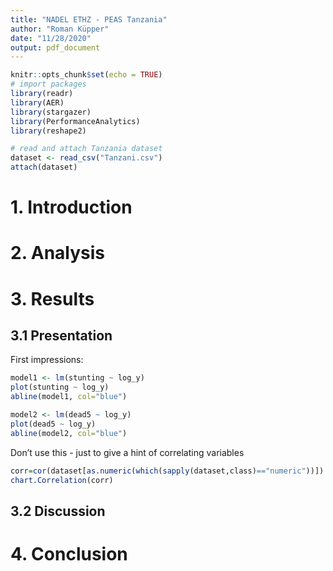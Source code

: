 ```yaml
---
title: "NADEL ETHZ - PEAS Tanzania"
author: "Roman Küpper"
date: "11/28/2020"
output: pdf_document
---
```


```r
knitr::opts_chunk$set(echo = TRUE)
# import packages
library(readr)
library(AER)
library(stargazer)
library(PerformanceAnalytics)
library(reshape2)

# read and attach Tanzania dataset
dataset <- read_csv("Tanzani.csv")
attach(dataset)
```


<!-- 
README:
- load data in setup function
- to hide code-chunks in output set echo-flag to false: ```{r, echo=FALSE}
--> 

# 1. Introduction
<!-- Write an introduction including some background on the problem and also on your country. -->

\newpage
# 2. Analysis
<!-- Explain the main empirical approach of your analysis to investigate the research question (regression
model, dependent and independent variables). -->

\newpage
# 3. Results
## 3.1 Presentation
<!-- Present the results: descriptive statistics (e.g. tables and or graphs) and regression results. 
source: https://www.econometrics-with-r.org/11-1-binary-dependent-variables-and-the-linear-probability-model.html
-->
First impressions:
```r
model1 <- lm(stunting ~ log_y)
plot(stunting ~ log_y)
abline(model1, col="blue")
```

```r
model2 <- lm(dead5 ~ log_y)
plot(dead5 ~ log_y)
abline(model2, col="blue")
```

Don't use this - just to give a hint of correlating variables
```r
corr=cor(dataset[as.numeric(which(sapply(dataset,class)=="numeric"))])
chart.Correlation(corr)
```



## 3.2 Discussion
<!-- Explain and discuss the results. -->

\newpage
# 4. Conclusion
<!-- Provide a conclusion and some discussion on the limitation of your study as well as policy implications -->


